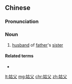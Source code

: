 ==Chinese==
{{zh-forms}}

===Pronunciation===
{{zh-pron
|m=gūfù
|c=gu1 fu6
|cat=n
}}

===Noun===
{{zh-noun}}
# [[husband]] of [[father]]'s [[sister]]

====Related terms====
* {{zh-l|姑母}}

[[lt:姑父]]
[[mg:姑父]]
[[chr:姑父]]
[[zh:姑父]]
